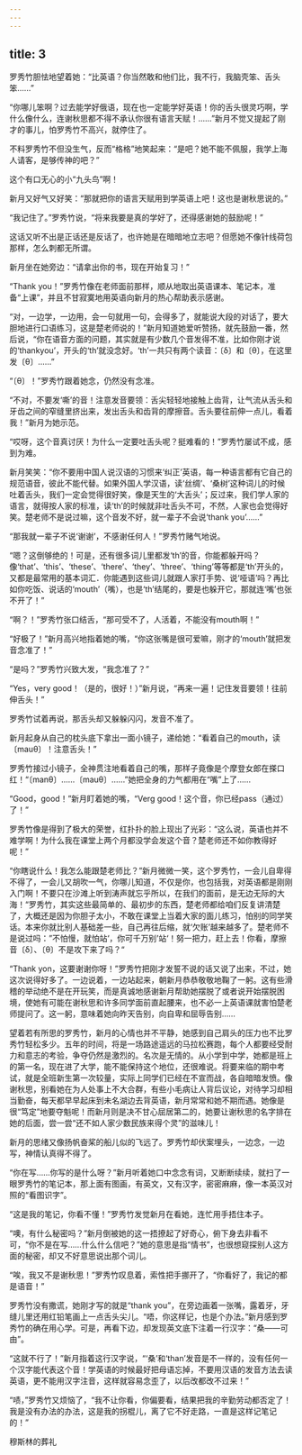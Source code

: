 ```yaml
---
---
---
```

title: 3
---



罗秀竹胆怯地望着她：“比英语？你当然敢和他们比，我不行，我脑壳笨、舌头笨……”

“你哪儿笨啊？过去能学好俄语，现在也一定能学好英语！你的舌头很灵巧啊，学什么像什么，连谢秋思都不得不承认你很有语言天赋！……”新月不觉又提起了刚才的事儿，怕罗秀竹不高兴，就停住了。

不料罗秀竹不但没生气，反而“格格”地笑起来：“是吧？她不能不佩服，我学上海人请客，是够传神的吧？”

这个有口无心的小“九头鸟”啊！

新月又好气又好笑：“那就把你的语言天赋用到学英语上吧！这也是谢秋思说的。”

“我记住了。”罗秀竹说，“将来我要是真的学好了，还得感谢她的鼓励呢！”

这话又听不出是正话还是反话了，也许她是在暗暗地立志吧？但愿她不像针线荷包那样，怎么刺都无所谓。

新月坐在她旁边：“请拿出你的书，现在开始复习！”

“Thank you！”罗秀竹像在老师面前那样，顺从地取出英语课本、笔记本，准备“上课”，并且不甘寂寞地用英语向新月的热心帮助表示感谢。

“对，一边学，一边用，会一句就用一句，会得多了，就能说大段的对话了，要大胆地进行口语练习，这是楚老师说的！”新月知道她爱听赞扬，就先鼓励一番，然后说，“你在语音方面的问题，其实就是有少数几个音发得不准，比如你刚才说的‘thankyou’，开头的‘th’就没念好。‘th’一共只有两个读音：〔δ〕和〔θ〕，在这里发〔θ〕……”

“〔θ〕！”罗秀竹跟着她念，仍然没有念准。

“不对，不要发‘嘶’的音！注意发音要领：舌尖轻轻地接触上齿背，让气流从舌头和牙齿之间的窄缝里挤出来，发出舌头和齿背的摩擦音。舌头要往前伸一点儿，看着我！”新月为她示范。

“哎呀，这个音真讨厌！为什么一定要吐舌头呢？挺难看的！”罗秀竹屡试不成，感到为难。

新月笑笑：“你不要用中国人说汉语的习惯来‘纠正’英语，每一种语言都有它自己的规范语音，彼此不能代替。如果外国人学汉语，读‘丝绸’、‘桑树’这种词儿的时候吐着舌头，我们一定会觉得很好笑，像是天生的‘大舌头’；反过来，我们学人家的语言，就得按人家的标准，读‘th’的时候就非吐舌头不可，不然，人家也会觉得好笑。楚老师不是说过嘛，这个音发不好，就一辈子不会说‘thank you’……”

“那我就一辈子不说‘谢谢’，不感谢任何人！”罗秀竹赌气地说。

“嗯？这倒够绝的！可是，还有很多词儿里都发‘th’的音，你能都躲开吗？像‘that’、‘this’、‘these’、‘there’、‘they’、‘three’、‘thing’等等都是‘th’开头的，又都是最常用的基本词汇．你能遇到这些词儿就跟人家打手势、说‘哑语’吗？再比如你吃饭、说话的‘mouth’（嘴），也是‘th’结尾的，要是也躲开它，那就连‘嘴’也张不开了！”

“啊？！”罗秀竹张口结舌，“那可受不了，人活着，不能没有mouth啊！”

“好极了！”新月高兴地指着她的嘴，“你这张嘴是很可爱嘛，刚才的‘mouth’就把发音念准了！”

“是吗？”罗秀竹兴致大发，“我念准了？”

“Yes，very good！（是的，很好！）”新月说，“再来一遍！记住发音要领！往前伸舌头！”

罗秀竹试着再说，那舌头却又躲躲闪闪，发音不准了。

新月起身从自己的枕头底下拿出一面小镜子，递给她：“看着自己的mouth，读〔mauθ〕！注意舌头！”

罗秀竹接过小镜子，全神贯注地看着自己的嘴，那样子竟像是个摩登女郎在搽口红！“〔manθ〕……〔mauθ〕……”她把全身的力气都用在“嘴”上了……

“Good，good！”新月盯着她的嘴，“Verg good！这个音，你已经pass（通过）了！”

罗秀竹像是得到了极大的荣誉，红扑扑的脸上现出了光彩：“这么说，英语也并不难学啊！为什么我在课堂上两个月都没学会发这个音？楚老师还不如你教得好呢！”

“你瞎说什么！我怎么能跟楚老师比？”新月微微一笑，这个罗秀竹，一会儿自卑得不得了，一会儿又胡吹一气，你哪儿知道，不仅是你，也包括我，对英语都是刚刚入门啊！不要只在沙滩上听到涛声就忘乎所以，在我们的面前，是无边无际的大海！“罗秀竹，其实这些最简单的、最初步的东西，楚老师都给咱们反复讲清楚了，大概还是因为你胆子太小，不敢在课堂上当着大家的面儿练习，怕别的同学笑话。本来你就比别人基础差一些，自己再往后缩，就‘欠账’越来越多了。楚老师不是说过吗：”不怕慢，就怕站‘，你可千万别’站‘！努一把力，赶上去！你看，摩擦音〔δ〕、〔θ〕不是攻下来了吗？“

“Thank yon，这要谢谢你呀！”罗秀竹把刚才发誓不说的话又说了出来，不过，她这次说得好多了。一边说着，一边站起来，朝新月恭恭敬敬地鞠了一躬。这有些滑稽的举动绝不是在开玩笑，而是真诚地感谢新月帮助她摆脱了或者说开始摆脱困境，使她有可能在谢秋思和许多同学面前直起腰来，也不必一上英语课就害怕楚老师提问了。这一躬，意味着她向昨天告别，向自卑和屈辱告别……

望着若有所思的罗秀竹，新月的心情也并不平静，她感到自己肩头的压力也不比罗秀竹轻松多少。五年的时间，将是一场路途遥远的马拉松赛跑，每个人都要经受耐力和意志的考验，争夺仍然是激烈的。名次是无情的。从小学到中学，她都是班上的第一名，现在进了大学，能不能保持这个地位，还很难说。将要来临的期中考试，就是全班新生第一次较量，实际上同学们已经在不宣而战，各自暗暗发愤。像谢秋思，别看她在为人处事上不大合群，有些小毛病让人背后议论，对待学习却相当勤奋，每天都早早起床到未名湖边去背英语，新月常常和她不期而遇。她像是很“笃定”地要夺魁呢！而新月则是决不甘心屈居第二的，她要让谢秋思的名字排在她的后面，尝一尝“还不如人家少数民族来得个灵”的滋味儿！

新月的思绪又像扬帆奋桨的船儿似的飞远了。罗秀竹却伏案埋头，一边念，一边写，神情认真得不得了。

“你在写……你写的是什么呀？”新月听着她口中念念有词，又断断续续，就扫了一眼罗秀竹的笔记本，那上面有图画，有英文，又有汉字，密密麻麻，像一本英汉对照的“看图识字”。

“这是我的笔记，你看不懂！”罗秀竹发觉新月在看她，连忙用手捂住本子。

“噢，有什么秘密吗？”新月倒被她的这一捂撩起了好奇心，俯下身去非看不可，“你不是在写……什么什么信吧？”她的意思是指“情书”，也很想窥探别人这方面的秘密，却又不好意思说出那个词儿。

“唉，我又不是谢秋思！”罗秀竹叹息着，索性把手挪开了，“你看好了，我记的都是语音！”

罗秀竹没有撒谎，她刚才写的就是“thank you”，在旁边画着一张嘴，露着牙，牙缝儿里还用红铅笔画上一点舌头尖儿。“唔，你这样记，也是个办法。”新月感到罗秀竹的确在用心学。可是，再看下边，却发现英文底下注着一行汉字：“桑——可由”。

“这就不行了！”新月指着这行汉字说，“‘桑’和‘than’发音是不一样的，没有任何一个汉字能代表这个音！学英语的时候最好把母语忘掉，不要用汉语的发音方法去读英语，更不能用汉字注音，这样就容易念歪了，以后改都改不过来！”

“啧，”罗秀竹又烦恼了，“我不让你看，你偏要看，结果把我的辛勤劳动都否定了！我是没有办法的办法，这是我的拐棍儿，离了它不好走路，一直是这样记笔记的！”

穆斯林的葬礼